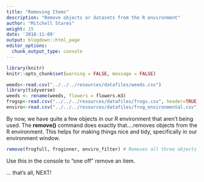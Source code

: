 ```yaml
---
title: "Removing Items"
description: "Remove objects or datasets from the R environment"
author: "Mitchell Stares"
weight: 15
date: '2018-11-09'
output: blogdown::html_page
editor_options:
  chunk_output_type: console
---
```

```r
library(knitr)
knitr::opts_chunk$set(warning = FALSE, message = FALSE)
```
```r
weeds<-read.csv("../../../resources/datafiles/weeds.csv")
library(tidyverse)
weeds <- rename(weeds, flowers = flowers.m3)
frogsp<-read.csv("../../../resources/datafiles/frogs.csv", header=TRUE)
enviro<-read.csv("../../../resources/datafiles/frog_environmental.csv", header=TRUE)
```  

By now, we have quite a few objects in our R environment that aren't being used. The **remove()** command does exactly that....removes objects from the R environment. This helps for making things nice and tidy, specifically in our environment window. 

```r
remove(frogfull, froginner, enviro_filter) # Removes all three objects we just generated
```

Use this in the console to "one off" remove an item.  

... that's all, NEXT!
